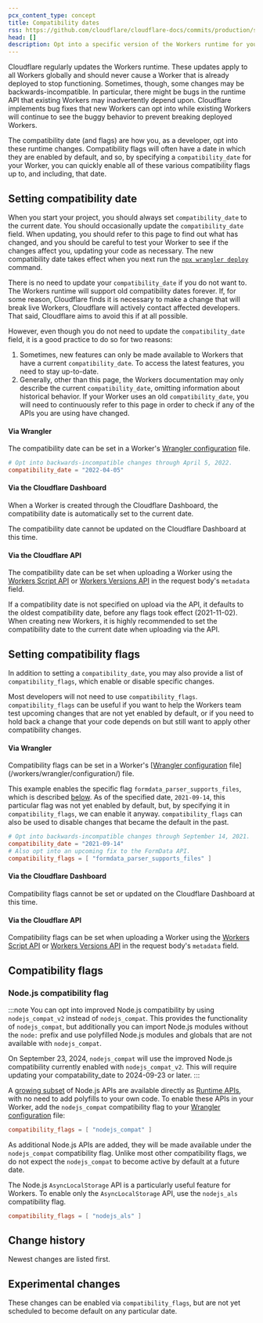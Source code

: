 ```yaml
---
pcx_content_type: concept
title: Compatibility dates
rss: https://github.com/cloudflare/cloudflare-docs/commits/production/src/content/compatibility-dates.atom
head: []
description: Opt into a specific version of the Workers runtime for your Workers project.
---
```



Cloudflare regularly updates the Workers runtime. These updates apply to all Workers globally and should never cause a Worker that is already deployed to stop functioning. Sometimes, though, some changes may be backwards-incompatible. In particular, there might be bugs in the runtime API that existing Workers may inadvertently depend upon. Cloudflare implements bug fixes that new Workers can opt into while existing Workers will continue to see the buggy behavior to prevent breaking deployed Workers.

The compatibility date (and flags) are how you, as a developer, opt into these runtime changes. Compatibility flags will often have a date in which they are enabled by default, and so, by specifying a `compatibility_date` for your Worker, you can quickly enable all of these various compatibility flags up to, and including, that date.

## Setting compatibility date

When you start your project, you should always set `compatibility_date` to the current date. You should occasionally update the `compatibility_date` field. When updating, you should refer to this page to find out what has changed, and you should be careful to test your Worker to see if the changes affect you, updating your code as necessary. The new compatibility date takes effect when you next run the [`npx wrangler deploy`](/workers/wrangler/commands/#deploy) command.

There is no need to update your `compatibility_date` if you do not want to. The Workers runtime will support old compatibility dates forever. If, for some reason, Cloudflare finds it is necessary to make a change that will break live Workers, Cloudflare will actively contact affected developers. That said, Cloudflare aims to avoid this if at all possible.

However, even though you do not need to update the `compatibility_date` field, it is a good practice to do so for two reasons:

1. Sometimes, new features can only be made available to Workers that have a current `compatibility_date`. To access the latest features, you need to stay up-to-date.
2. Generally, other than this page, the Workers documentation may only describe the current `compatibility_date`, omitting information about historical behavior. If your Worker uses an old `compatibility_date`, you will need to continuously refer to this page in order to check if any of the APIs you are using have changed.

#### Via Wrangler

The compatibility date can be set in a Worker's [Wrangler configuration](/workers/wrangler/configuration) file.


<WranglerConfig>

```toml
# Opt into backwards-incompatible changes through April 5, 2022.
compatibility_date = "2022-04-05"
```

</WranglerConfig>

#### Via the Cloudflare Dashboard

When a Worker is created through the Cloudflare Dashboard, the compatibility date is automatically set to the current date.

The compatibility date cannot be updated on the Cloudflare Dashboard at this time.

#### Via the Cloudflare API

The compatibility date can be set when uploading a Worker using the [Workers Script API](/api/operations/worker-script-upload-worker-module) or [Workers Versions API](/api/operations/worker-versions-upload-version#request-body) in the request body's `metadata` field.

If a compatibility date is not specified on upload via the API, it defaults to the oldest compatibility date, before any flags took effect (2021-11-02). When creating new Workers, it is highly recommended to set the compatibility date to the current date when uploading via the API.

## Setting compatibility flags

In addition to setting a `compatibility_date`, you may also provide a list of `compatibility_flags`, which enable or disable specific changes.

Most developers will not need to use `compatibility_flags`. `compatibility_flags` can be useful if you want to help the Workers team test upcoming changes that are not yet enabled by default, or if you need to hold back a change that your code depends on but still want to apply other compatibility changes.

#### Via Wrangler

Compatibility flags can be set in a Worker's [[Wrangler configuration](/workers/wrangler/configuration) file](/workers/wrangler/configuration/) file.

This example enables the specific flag `formdata_parser_supports_files`, which is described [below](/workers/configuration/compatibility-dates/#formdata-parsing-supports-file). As of the specified date, `2021-09-14`, this particular flag was not yet enabled by default, but, by specifying it in `compatibility_flags`, we can enable it anyway. `compatibility_flags` can also be used to disable changes that became the default in the past.

<WranglerConfig>

```toml
# Opt into backwards-incompatible changes through September 14, 2021.
compatibility_date = "2021-09-14"
# Also opt into an upcoming fix to the FormData API.
compatibility_flags = [ "formdata_parser_supports_files" ]
```

</WranglerConfig>

#### Via the Cloudflare Dashboard

Compatibility flags cannot be set or updated on the Cloudflare Dashboard at this time.

#### Via the Cloudflare API

Compatibility flags can be set when uploading a Worker using the [Workers Script API](/api/operations/worker-script-upload-worker-module) or [Workers Versions API](/api/operations/worker-versions-upload-version#request-body) in the request body's `metadata` field.

## Compatibility flags

### Node.js compatibility flag

:::note
You can opt into improved Node.js compatibility by using `nodejs_compat_v2` instead of `nodejs_compat`. This provides the functionality of `nodejs_compat`, but
additionally you can import Node.js modules without the `node:` prefix and use polyfilled Node.js modules and globals that are not available with `nodejs_compat`.

On September 23, 2024, `nodejs_compat` will use the improved Node.js compatibility currently enabled with `nodejs_compat_v2`. This will require updating your
compatability_date to 2024-09-23 or later.
:::

A [growing subset](/workers/runtime-apis/nodejs/) of Node.js APIs are available directly as [Runtime APIs](/workers/runtime-apis/nodejs), with no need to add polyfills to your own code. To enable these APIs in your Worker, add the `nodejs_compat` compatibility flag to your [Wrangler configuration](/workers/wrangler/configuration) file:

<WranglerConfig>

```toml title="wrangler.toml"
compatibility_flags = [ "nodejs_compat" ]
```

</WranglerConfig>

As additional Node.js APIs are added, they will be made available under the `nodejs_compat` compatibility flag. Unlike most other compatibility flags, we do not expect the `nodejs_compat` to become active by default at a future date.

The Node.js `AsyncLocalStorage` API is a particularly useful feature for Workers. To enable only the `AsyncLocalStorage` API, use the `nodejs_als` compatibility flag.

<WranglerConfig>

```toml title="wrangler.toml"
compatibility_flags = [ "nodejs_als" ]
```

</WranglerConfig>

## Change history

Newest changes are listed first.

<CompatibilityDates />

## Experimental changes

These changes can be enabled via `compatibility_flags`, but are not yet scheduled to become default on any particular date.

<CompatibilityDates experimental />
